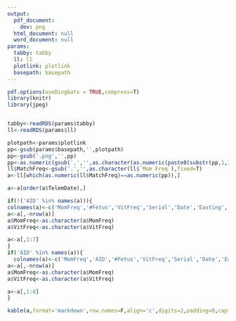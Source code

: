 ```yaml
---
output:
  pdf_document:
    dev: png
  html_document: null
  word_document: null
params:
  tabby: tabby
  ll: ll
  plotlink: plotlink
  basepath: basepath
---
```


\pdfminorversion=5 
\pdfcompresslevel=9
\pdfobjcompresslevel=2
```r
pdf.options(useDingbats = TRUE,compress=T)
library(knitr)
library(jpeg)


tabby<-readRDS(params$tabby)
ll<-readRDS(params$ll)
```

\begin{figure}[h]
\centerline{\includegraphics{`r params$plotlink`}}
\end{figure}

```r
plotpath<-params$plotlink
pp<-gsub(params$basepath,'',plotpath)
pp<-gsub('.png','',pp)
pp<-as.numeric(gsub('.','',as.character(as.numeric(paste0(substr(pp,1,3),'.',substr(pp,4,6)))),fixed=T))
ll$MatchFreq<-gsub('.','',as.character(ll$`Mom Freq`),fixed=T)
a<-ll[which(as.numeric(ll$MatchFreq)==as.numeric(pp)),]

a<-a[order(a$TelemDate),]

if(!('AID' %in% names(a))){
colnames(a)<-c('MomFreq','#Fetus','VitFreq','Serial','Date','Easting','Northing')
a<-a[,-nrow(a)]
a$MomFreq<-as.character(a$MomFreq)
a$VitFreq<-as.character(a$VitFreq)

a<-a[,1:7]
}
if('AID' %in% names(a)){
  colnames(a)<-c('MomFreq','AID','#Fetus','VitFreq','Serial','Date','Easting','Northing')
a<-a[,-nrow(a)]
a$MomFreq<-as.character(a$MomFreq)
a$VitFreq<-as.character(a$VitFreq)

a<-a[,1:8]
}

kable(a,format='markdown',row.names=F,align='c',digits=2,padding=0,caption='Non Birth Freqs')

```
